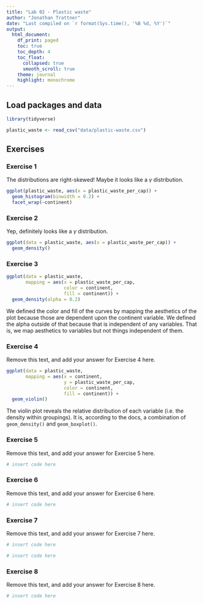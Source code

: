 ```yaml
---
title: "Lab 02 - Plastic waste"
author: "Jonathan Trattner"
date: "Last compiled on `r format(Sys.time(), '%B %d, %Y')`"
output: 
  html_document:
    df_print: paged
    toc: true
    toc_depth: 4
    toc_float:
      collapsed: true
      smooth_scroll: true
    theme: journal
    highlight: monochrome
---
```


## Load packages and data

```r
library(tidyverse) 
```

```r
plastic_waste <- read_csv("data/plastic-waste.csv")
```

## Exercises

### Exercise 1

The distributions are right-skewed! Maybe it looks like a $\gamma$ distribution.

```r
ggplot(plastic_waste, aes(x = plastic_waste_per_cap)) +
  geom_histogram(binwidth = 0.2) + 
  facet_wrap(~continent)
```

### Exercise 2

Yep, definitely looks like a $\gamma$ distribution.

```r
ggplot(data = plastic_waste, aes(x = plastic_waste_per_cap)) +
  geom_density()
```

### Exercise 3

```r
ggplot(data = plastic_waste, 
       mapping = aes(x = plastic_waste_per_cap, 
                     color = continent, 
                     fill = continent)) +
  geom_density(alpha = 0.2)
```

We defined the color and fill of the curves by mapping the aesthetics of the plot because those are dependent upon the continent variable. We defined the alpha outside of that because that is independent of any variables. That is, we map aesthetics to variables but not things independent of them.

### Exercise 4

Remove this text, and add your answer for Exercise 4 here.

```r
ggplot(data = plastic_waste, 
       mapping = aes(x = continent, 
                     y = plastic_waste_per_cap,
                     color = continent, 
                     fill = continent)) +
  geom_violin()
```

The violin plot reveals the relative distribution of each variable (i.e. the density within groupings). It is, according to the docs, a combination of `geom_density()` and `geom_boxplot()`.

### Exercise 5

Remove this text, and add your answer for Exercise 5 here.

```r
# insert code here
```

### Exercise 6

Remove this text, and add your answer for Exercise 6 here.

```r
# insert code here
```

### Exercise 7

Remove this text, and add your answer for Exercise 7 here.

```r
# insert code here
```

```r
# insert code here
```

### Exercise 8

Remove this text, and add your answer for Exercise 8 here.

```r
# insert code here
```
